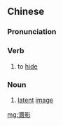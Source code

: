 {{also|潜影}}
==Chinese==
{{zh-forms|s=潜影}}

===Pronunciation===
{{zh-pron
|m=qiányǐng
|cat=v,n
}}

===Verb===
{{zh-verb}}

# to [[hide]]

===Noun===
{{zh-noun}}

# {{lb|zh|photography}} [[latent]] [[image]]

[[mg:潛影]]